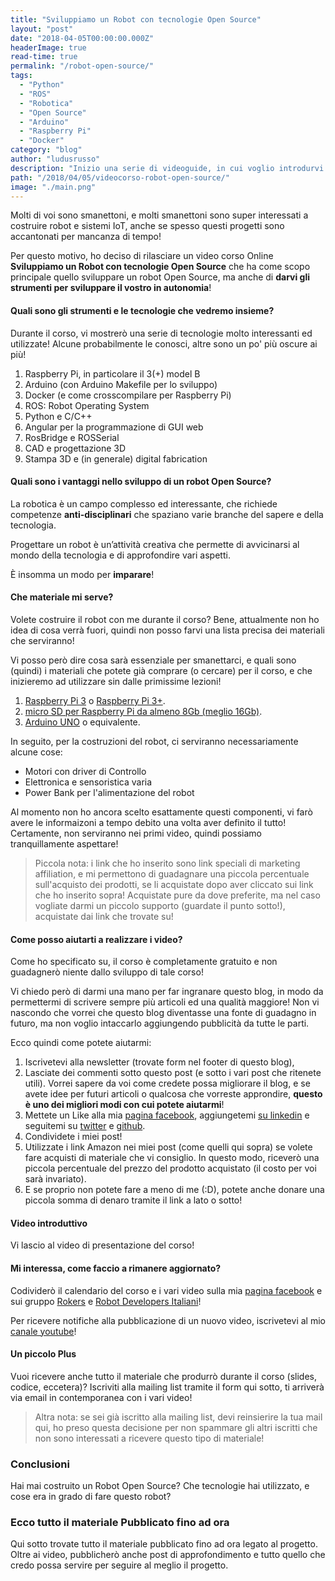 ```yaml
---
title: "Sviluppiamo un Robot con tecnologie Open Source"
layout: "post"
date: "2018-04-05T00:00:00.000Z"
headerImage: true
read-time: true
permalink: "/robot-open-source/"
tags:
  - "Python"
  - "ROS"
  - "Robotica"
  - "Open Source"
  - "Arduino"
  - "Raspberry Pi"
  - "Docker"
category: "blog"
author: "ludusrusso"
description: "Inizio una serie di videoguide, in cui voglio introdurvi al mondo della robotica di servizio in modo pratico, facendo vedere come è possibilile, sfruttando tecnologie completamente Open Source, quali Arduino, Raspberry Pi, ROS e Docker, costruire un piccolo robot di Servizio."
path: "/2018/04/05/videocorso-robot-open-source/"
image: "./main.png"
---
```


Molti di voi sono smanettoni, e molti smanettoni sono super interessati a costruire robot e sistemi IoT,
anche se spesso questi progetti sono accantonati per mancanza di tempo!

Per questo motivo, ho deciso di rilasciare un video corso Online **Sviluppiamo un Robot con tecnologie Open Source** che ha come scopo principale quello sviluppare un robot Open Source, ma anche di
**darvi gli strumenti per sviluppare il vostro in autonomia**!

#### Quali sono gli strumenti e le tecnologie che vedremo insieme?

Durante il corso, vi mostrerò una serie di tecnologie molto interessanti ed utilizzate!
Alcune probabilmente le conosci, altre sono un po' più oscure ai più!

1.  Raspberry Pi, in particolare il 3(+) model B
2.  Arduino (con Arduino Makefile per lo sviluppo)
3.  Docker (e come crosscompilare per Raspberry Pi)
4.  ROS: Robot Operating System
5.  Python e C/C++
6.  Angular per la programmazione di GUI web
7.  RosBridge e ROSSerial
8.  CAD e progettazione 3D
9.  Stampa 3D e (in generale) digital fabrication

#### Quali sono i vantaggi nello sviluppo di un robot Open Source?

La robotica è un campo complesso ed interessante, che richiede competenze **anti-disciplinari** che spaziano varie branche del sapere e della tecnologia.

Progettare un robot è un’attività creativa che permette di avvicinarsi al mondo della tecnologia e di approfondire vari aspetti.

È insomma un modo per **imparare**!

#### Che materiale mi serve?

Volete costruire il robot con me durante il corso? Bene, attualmente non ho idea di cosa
verrà fuori, quindi non posso farvi una lista precisa dei materiali che serviranno!

Vi posso però dire cosa sarà essenziale per smanettarci, e quali sono (quindi) i materiali
che potete già comprare (o cercare) per il corso, e che inizieremo ad utilizzare sin dalle
primissime lezioni!

1. [Raspberry Pi 3](https://amzn.to/2uOZbCS) o [Raspberry Pi 3+](https://amzn.to/2GydQrE).
2. [micro SD per Raspberry Pi da almeno 8Gb (meglio 16Gb)](https://amzn.to/2GR3mCW).
3. [Arduino UNO](https://amzn.to/2q5AxYV) o equivalente.

In seguito, per la costruzioni del robot, ci serviranno necessariamente alcune cose:

- Motori con driver di Controllo
- Elettronica e sensoristica varia
- Power Bank per l'alimentazione del robot

Al momento non ho ancora scelto esattamente questi componenti, vi farò avere le informaizoni
a tempo debito una volta aver definito il tutto! Certamente, non serviranno nei primi video, quindi
possiamo tranquillamente aspettare!

> Piccola nota: i link che ho inserito sono link speciali di marketing affiliation, e mi permettono di guadagnare una piccola percentuale sull'acquisto dei prodotti, se li acquistate dopo aver cliccato sui link che ho inserito sopra! Acquistate pure da dove preferite, ma nel caso vogliate darmi un piccolo supporto (guardate il punto sotto!), acquistate dai link che trovate su!

#### Come posso aiutarti a realizzare i video?

Come ho specificato su, il corso è completamente gratuito e non guadagnerò niente dallo sviluppo di tale corso!

Vi chiedo però di darmi una mano per far ingranare questo blog, in modo da permettermi di scrivere sempre più articoli ed una qualità maggiore! Non vi nascondo che vorrei che questo
blog diventasse una fonte di guadagno in futuro, ma non voglio intaccarlo aggiungendo pubblicità da tutte le parti.

Ecco quindi come potete aiutarmi:

1. Iscrivetevi alla newsletter (trovate form nel footer di questo blog),
2. Lasciate dei commenti sotto questo post (e sotto i vari post che ritenete utili). Vorrei sapere da voi come credete possa migliorare il blog, e se avete idee per futuri articoli o qualcosa che vorreste approndire, **questo è uno dei migliori modi con cui potete aiutarmi**!
3. Mettete un Like alla mia [pagina facebook](https://www.facebook.com/ludusrusso.cc), aggiungetemi [su linkedin](https://www.linkedin.com/in/ludusrusso/) e seguitemi su [twitter](https://twitter.com/ludusrusso) e [github](https://github.com/ludusrusso).
4. Condividete i miei post!
5. Utilizzate i link Amazon nei miei post (come quelli qui sopra) se volete fare acquisti di materiale che vi consiglio. In questo modo, riceverò una piccola percentuale del prezzo del prodotto acquistato (il costo per voi sarà invariato).
6. E se proprio non potete fare a meno di me (:D), potete anche donare una piccola somma di denaro tramite il link a lato o sotto!

#### Video introduttivo

Vi lascio al video di presentazione del corso!

<YouTube videoId="7qF5eKDu1pM" />

#### Mi interessa, come faccio a rimanere aggiornato?

Codividerò il calendario del corso e i vari video sulla mia [pagina facebook](https://www.facebook.com/ludusrusso.cc) e sui
gruppo [Rokers](https://www.facebook.com/groups/robotrokers) e [Robot Developers Italiani](https://www.facebook.com/groups/493163691070528/)!

Per ricevere notifiche alla pubblicazione di un nuovo video, iscrivetevi al mio [canale youtube](https://www.youtube.com/ludusrusso)!

#### Un piccolo Plus

Vuoi ricevere anche tutto il materiale che produrrò durante il corso (slides, codice, eccetera)?
Iscriviti alla mailing list tramite il form qui sotto, ti arriverà via email in contemporanea con i vari video!

> Altra nota: se sei già iscritto alla mailing list, devi reinsierire la tua mail qui, ho preso questa decisione per non spammare gli altri iscritti che non sono interessati a ricevere questo tipo di materiale!

### Conclusioni

Hai mai costruito un Robot Open Source? Che tecnologie hai utilizzato, e cose era
in grado di fare questo robot?

### Ecco tutto il materiale Pubblicato fino ad ora

Qui sotto trovate tutto il materiale pubblicato fino ad ora legato al progetto. Oltre ai video,
pubblicherò anche post di approfondimento e tutto quello che credo possa servire per
seguire al meglio il progetto.
